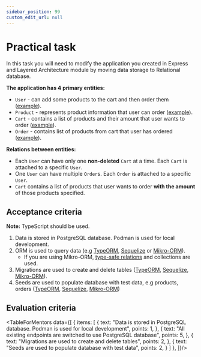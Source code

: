 ```yaml
---
sidebar_position: 99
custom_edit_url: null
---
```



# Practical task

In this task you will need to modify the application you created in Express and Layered Architecture module by moving data storage to Relational database.

**The application has 4 primary entities:**
- `User` - can add some products to the cart and then order them ([example](https://git.epam.com/ld-global-coordinators/js-programs/nodejs-gmp-coursebook/-/blob/master/public-for-mentees/6-express-layered-architecture/schemas/user.entity.ts)).
- `Product` - represents product information that user can order ([example](https://git.epam.com/ld-global-coordinators/js-programs/nodejs-gmp-coursebook/-/blob/master/public-for-mentees/6-express-layered-architecture/schemas/product.entity.ts)).
- `Cart` - contains a list of products and their amount that user wants to order ([example](https://git.epam.com/ld-global-coordinators/js-programs/nodejs-gmp-coursebook/-/blob/master/public-for-mentees/6-express-layered-architecture/schemas/cart.entity.ts)).
- `Order` - contains list of products from cart that user has ordered ([example](https://git.epam.com/ld-global-coordinators/js-programs/nodejs-gmp-coursebook/-/blob/master/public-for-mentees/6-express-layered-architecture/schemas/order.entity.ts)).

**Relations between entities:**
- Each `User` can have only one **non-deleted** `Cart` at a time. Each `Cart` is attached to a specific `User`.
- One `User` can have multiple `Order`s. Each `Order` is attached to a specific `User`.
- `Cart` contains a list of products that user wants to order **with the amount** of those products specified.

## Acceptance criteria

**Note:** TypeScript should be used.

1. Data is stored in PostgreSQL database. Podman is used for local development. 
2. ORM is used to query data (e.g [TypeORM](https://www.npmjs.com/package/typeorm), [Sequelize](https://www.npmjs.com/package/sequelize) or [Mikro-ORM](https://www.npmjs.com/package/mikro-orm)).
    - If you are using Mikro-ORM, [type-safe relations](https://mikro-orm.io/docs/type-safe-relations) and collections are used.
3. Migrations are used to create and delete tables ([TypeORM](https://orkhan.gitbook.io/typeorm/docs/migrations), [Sequelize](https://sequelize.org/docs/v6/other-topics/migrations/), [Mikro-ORM](https://mikro-orm.io/docs/migrations)).
4. Seeds are used to populate database with test data, e.g products, orders ([TypeORM](https://dev.to/franciscomendes10866/how-to-seed-database-using-typeorm-seeding-4kd5), [Sequelize](https://sequelize.org/docs/v6/other-topics/migrations/#creating-the-first-seed), [Mikro-ORM](https://mikro-orm.io/docs/seeding))

## Evaluation criteria

<TableForMentors data={[
  {
    items: [
      {
        text: "Data is stored in PostgreSQL database. Podman is used for local development",
        points: 1,
      },
      {
        text: "All existing endpoints are switched to use PostgreSQL database",
        points: 5,
      },
      {
        text: "Migrations are used to create and delete tables",
        points: 2,
      },
      {
        text: "Seeds are used to populate database with test data",
        points: 2,
      }
    ]
  },
]}/>